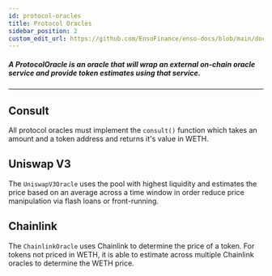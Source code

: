 ```yaml
---
id: protocol-oracles
title: Protocol Oracles
sidebar_position: 2
custom_edit_url: https://github.com/EnsoFinance/enso-docs/blob/main/docs/smart-contracts/core/oracles/protocol-oracles.mdx
---
```


##### A ProtocolOracle is an oracle that will wrap an external on-chain oracle service and provide token estimates using that service.

---

## Consult
All protocol oracles must implement the `consult()` function which takes an amount and a token address and returns it's value in WETH.

## Uniswap V3
The `UniswapV3Oracle` uses the pool with highest liquidity and estimates the price based on an average across a time window in order reduce price manipulation via flash loans or front-running.

## Chainlink
The `ChainlinkOracle` uses Chainlink to determine the price of a token. For tokens not priced in WETH, it is able to estimate across multiple Chainlink oracles to determine the WETH price.
